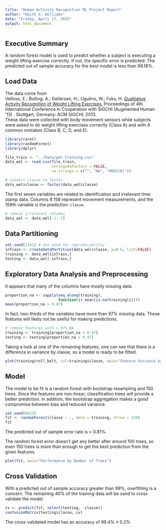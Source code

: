 ```yaml
---
title: "Human Activity Recognition ML Project Report"
author: "Keith G. Williams"
date: "Friday, April 17, 2015"
output: html_document
---
```


## Executive Summary
A random forest model is used to predict whether a subject is executing a weight lifting exercise correctly. If not, the specific error is predicted. The predicted out of sample accuracy for the best model is less than 99.18%.

## Load Data

The data come from  
Velloso, E.; Bulling, A.; Gellersen, H.; Ugulino, W.; Fuks, H. [Qualitative Activity Recognition of Weight Lifting Exercises.](http://groupware.les.inf.puc-rio.br/har) Proceedings of 4th International Conference in Cooperation with SIGCHI (Augmented Human '13) . Stuttgart, Germany: ACM SIGCHI, 2013.  
These data were collected with body movement sensors while subjects were asked to do weight lifting exercises correctly (Class A) and with 4 common mistakes (Class B, C, D, and E).  

```r
library(caret)
library(randomForest)
library(dplyr)

file_train <- "../Data/pml-training.csv"
data_wel <- read.csv(file_train, 
                     stringsAsFactors = FALSE,
                     na.strings = c("", "NA", "#DIV/0!"))

# convert classe to factor
data_wel$classe <- factor(data_wel$classe)
```  

The first seven variables are related to identification and irrelevant time stamp data. Columns 8:158 represent movement measurements, and the 159th variable is the prediction: `classe`.

```r
# remove irrelevant columns
data_wel <- data_wel[-1:-7]
```

## Data Partitioning

```r
set.seed(1201) # set seed for reproducibility
inTrain <- createDataPartition(data_wel$classe, p=0.6, list=FALSE)
training <- data_wel[inTrain,]
testing <- data_wel[-inTrain,]
```

## Exploratory Data Analysis and Preprocessing

It appears that many of the columns have mostly missing data.
```r
proportion_na <- sapply(seq_along(training), 
                        function(i) mean(is.na(training[i])))
mean(proportion_na > 0.97)
```  
In fact, two-thirds of the variables have more than 97% missing data. These features will likely not be useful for making predictions.  

```r
# remove features with > 97% NA
training <- training[proportion_na < 0.97]
testing <- testing[proportion_na < 0.97]
```

Taking a look at one of the remaining features, one can see that there is a difference in variance by classe, so a model is ready to be fitted.
```r
plot(training$roll_belt, col=training$classe, main="Feature Variance by Classe")
```  

## Model

The model to be fit is a random forest with bootstrap resampling and 150 trees. Since the features are non-linear, classification trees will provide a better prediction. In addition, the bootstrap aggregation makes a good compromise between bias and reduced variance.

```r
set.seed(6022)
fit <- randomForest(classe ~ ., data = training, ntree = 150)
fit
```  

The predicted out of sample error rate is > 0.81%.  

The random forest error doesn't get any better after around 100 trees, so even 150 trees is more than enough to get the best prediction from the given features.  
```r
plot(fit, main="Performance by Number of Trees")
```

## Cross Validation

With a predicted out of sample accuracy greater than 99%, overfitting is a concern. The remaining 40% of the training data will be used to cross validate the model.

```r
cv <- predict(fit, select(testing, -classe))
confusionMatrix(testing$classe, cv)
```  

The cross-validated model has an accuracy of $99.4\% \pm 0.2\%$